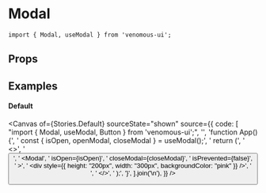 
<Meta of={Stories} />

# Modal

```tsx
import { Modal, useModal } from 'venomous-ui';
```

## Props

<Controls />

## Examples

#### Default

<Canvas
  of={Stories.Default}
  sourceState="shown"
  source={{
    code: [
      "import { Modal, useModal, Button } from 'venomous-ui';",
      '',
      'function App() {',
      '  const { isOpen, openModal, closeModal } = useModal();',
      '  return (',
      '    <>',
      '      <Button text="Open Modal" onClick={openModal} />',
      '      <Modal',
      '        isOpen={isOpen}',
      '        closeModal={closeModal}',
      '        isPrevented={false}',
      '      >',
      '        <div style={{ height: "200px", width: "300px", backgroundColor: "pink" }} />',
      '      </Modal>',
      '    </>',
      '  );',
      '}',
    ].join('\n'),
  }}
/>
